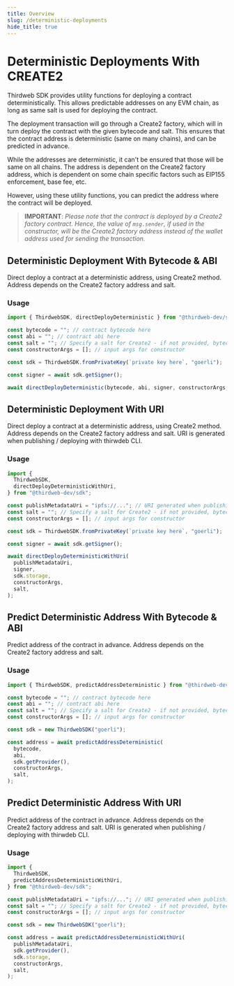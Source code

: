 ```yaml
---
title: Overview
slug: /deterministic-deployments
hide_title: true
---
```


# Deterministic Deployments With CREATE2

Thirdweb SDK provides utility functions for deploying a contract deterministically.
This allows predictable addresses on any EVM chain, as long as same salt is used for deploying the contract.

The deployment transaction will go through a Create2 factory, which will in turn deploy the contract with the given bytecode and salt. This ensures that the contract address is deterministic (same on many chains), and can be predicted in advance.

While the addresses are deterministic, it can't be ensured that those will be same on all chains. The address is dependent on the Create2 factory address, which is dependent on some chain specific factors such as EIP155 enforcement, base fee, etc.

However, using these utility functions, you can predict the address where the contract will be deployed.

> **IMPORTANT**: _Please note that the contract is deployed by a Create2 factory contract. Hence, the value of `msg.sender`, if used in the constructor, will be the Create2 factory address instead of the wallet address used for sending the transaction._

## Deterministic Deployment With Bytecode & ABI

Direct deploy a contract at a deterministic address, using Create2 method. Address depends on the Create2 factory address and salt.

### Usage

```javascript
import { ThirdwebSDK, directDeployDeterministic } from "@thirdweb-dev/sdk";

const bytecode = ""; // contract bytecode here
const abi = ""; // contract abi here
const salt = ""; // Specify a salt for Create2 - if not provided, bytecode-hash will be used
const constructorArgs = []; // input args for constructor

const sdk = ThirdwebSDK.fromPrivateKey(`private key here`, "goerli");

const signer = await sdk.getSigner();

await directDeployDeterministic(bytecode, abi, signer, constructorArgs, salt);
```

## Deterministic Deployment With URI

Direct deploy a contract at a deterministic address, using Create2 method. Address depends on the Create2 factory address and salt.
URI is generated when publishing / deploying with thirwdeb CLI.

### Usage

```javascript
import {
  ThirdwebSDK,
  directDeployDeterministicWithUri,
} from "@thirdweb-dev/sdk";

const publishMetadataUri = "ipfs://..."; // URI generated when publishing / deploying with thirwdeb CLI
const salt = ""; // Specify a salt for Create2 - if not provided, bytecode-hash will be used
const constructorArgs = []; // input args for constructor

const sdk = ThirdwebSDK.fromPrivateKey(`private key here`, "goerli");

const signer = await sdk.getSigner();

await directDeployDeterministicWithUri(
  publishMetadataUri,
  signer,
  sdk.storage,
  constructorArgs,
  salt,
);
```

## Predict Deterministic Address With Bytecode & ABI

Predict address of the contract in advance. Address depends on the Create2 factory address and salt.

### Usage

```javascript
import { ThirdwebSDK, predictAddressDeterministic } from "@thirdweb-dev/sdk";

const bytecode = ""; // contract bytecode here
const abi = ""; // contract abi here
const salt = ""; // Specify a salt for Create2 - if not provided, bytecode-hash will be used
const constructorArgs = []; // input args for constructor

const sdk = new ThirdwebSDK("goerli");

const address = await predictAddressDeterministic(
  bytecode,
  abi,
  sdk.getProvider(),
  constructorArgs,
  salt,
);
```

## Predict Deterministic Address With URI

Predict address of the contract in advance. Address depends on the Create2 factory address and salt.
URI is generated when publishing / deploying with thirwdeb CLI.

### Usage

```javascript
import {
  ThirdwebSDK,
  predictAddressDeterministicWithUri,
} from "@thirdweb-dev/sdk";

const publishMetadataUri = "ipfs://..."; // URI generated when publishing / deploying with thirwdeb CLI
const salt = ""; // Specify a salt for Create2 - if not provided, bytecode-hash will be used
const constructorArgs = []; // input args for constructor

const sdk = new ThirdwebSDK("goerli");

const address = await predictAddressDeterministicWithUri(
  publishMetadataUri,
  sdk.getProvider(),
  sdk.storage,
  constructorArgs,
  salt,
);
```

